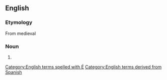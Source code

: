 ==English==
{{wikipedia}}

===Etymology===
From medieval {{etyl|es}} {{term|lang=es|auto de fé||act of faith}}

===Noun===
{{en-noun|autos de fé}}

# {{alternative spelling of|auto de fe}}

[[Category:English terms spelled with É]]
[[Category:English terms derived from Spanish]]